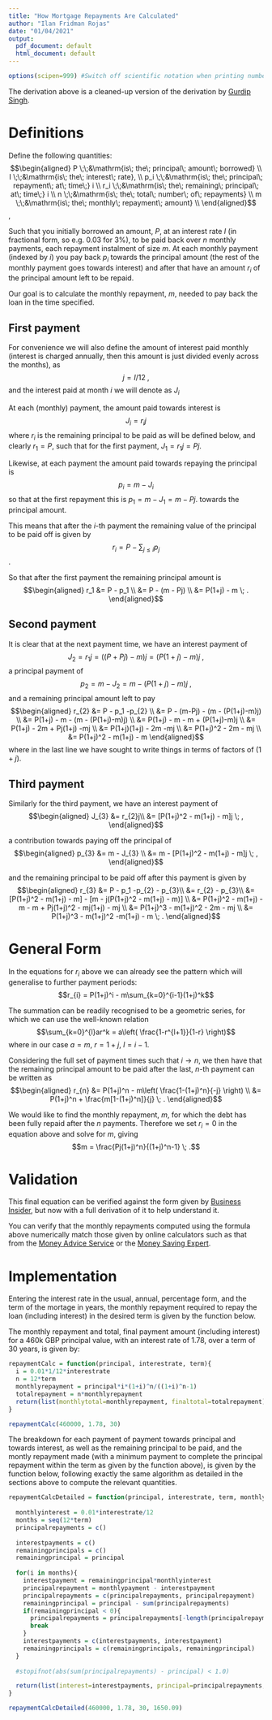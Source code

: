 ```yaml
---
title: "How Mortgage Repayments Are Calculated"
author: "Ilan Fridman Rojas"
date: "01/04/2021"
output:
  pdf_document: default
  html_document: default
---
```


```r
options(scipen=999) #Switch off scientific notation when printing numbers
```

The derivation above is a cleaned-up version of the derivation by [Gurdip Singh](https://www.hughcalc.org/formula_deriv.php#:~:text=Concept&text=Calculate%20C%20%3D%20M%20%2D%20H%2C,P%20%3D%20Q%20and%20repeat%201.).

# Definitions

Define the following quantities:
$$\begin{aligned}
P \;\;&\mathrm{is\; the\; principal\; amount\; borrowed} \\
I \;\;&\mathrm{is\; the\; interest\; rate}, \\
p_i \;\;&\mathrm{is\; the\; principal\; repayment\; at\; time\;} i \\
r_i \;\;&\mathrm{is\; the\; remaining\; principal\; at\; time\;} i \\
n \;\;&\mathrm{is\; the\; total\; number\; of\; repayments} \\
m \;\;&\mathrm{is\; the\; monthly\; repayment\; amount} \\
\end{aligned}$$,

Such that you initially borrowed an amount, $P$, at an interest rate $I$ (in fractional form, so e.g. $0.03$ for $3\%$), to be paid back over $n$ monthly payments, each repayment instalment of size $m$. At each monthly payment (indexed by $i$) you pay back $p_i$ towards the principal amount (the rest of the monthly payment goes towards interest) and after that have an amount $r_i$ of the principal amount left to be repaid.

Our goal is to calculate the monthly repayment, $m$, needed to pay back the loan in the time specified.

## First payment

For convenience we will also define the amount of interest paid monthly (interest is charged annually, then this amount is just divided evenly across the months), as
$$j = I/12 \; ,$$
and the interest paid at month $i$ we will denote as $J_i$

At each (monthly) payment, the amount paid towards interest is
$$J_i = r_i j$$
where $r_i$ is the remaining principal to be paid as will be defined below, and clearly $r_1 = P$, such that for the first payment, $J_1 = r_1 j = Pj$.

Likewise, at each payment the amount paid towards repaying the principal is
$$p_i = m - J_i$$
so that at the first repayment this is $p_1 = m - J_1 = m - Pj$.
towards the principal amount.

This means that after the $i$-th payment the remaining value of the principal to be paid off is given by
$$r_i = P - \sum_{j \leq i} p_j$$.

So that after the first payment the remaining principal amount is
$$\begin{aligned}
r_1 &= P - p_1 \\
&= P - (m - Pj) \\
&= P(1+j) - m \; .
\end{aligned}$$


## Second payment

It is clear that at the next payment time, we have an interest payment of
$$J_{2} = r_1 j = ((P+Pj)-m)j = (P(1+j)-m)j \; ,$$
a principal payment of
$$p_{2} = m - J_{2} = m - (P(1+j)-m)j \; ,$$
and a remaining principal amount left to pay
$$\begin{aligned}
r_{2} &= P - p_1 -p_{2} \\
&= P - (m-Pj) - (m - (P(1+j)-m)j) \\
&= P(1+j) - m - (m - (P(1+j)-m)j) \\
&= P(1+j) - m - m + (P(1+j)-m)j \\
&= P(1+j) - 2m + Pj(1+j) -mj \\
&= P(1+j)(1+j) - 2m -mj \\
&= P(1+j)^2 - 2m - mj \\
&= P(1+j)^2 - m(1+j) - m
\end{aligned}$$
where in the last line we have sought to write things in terms of factors of $(1+j)$.


## Third payment

Similarly for the third payment, we have an interest payment of
$$\begin{aligned}
J_{3} &= r_{2}j\\
&= [P(1+j)^2 - m(1+j) - m]j \; ,
\end{aligned}$$

a contribution towards paying off the principal of
$$\begin{aligned}
p_{3} &= m - J_{3} \\
&= m - [P(1+j)^2 - m(1+j) - m]j \; ,
\end{aligned}$$

and the remaining principal to be paid off after this payment is given by
$$\begin{aligned}
r_{3} &= P - p_1 -p_{2} - p_{3}\\
&= r_{2} - p_{3}\\
&= [P(1+j)^2 - m(1+j) - m] - [m - j(P(1+j)^2 - m(1+j) - m)] \\
&= P(1+j)^2 - m(1+j) - m - m + Pj(1+j)^2 - mj(1+j) - mj \\
&= P(1+j)^3 - m(1+j)^2 - 2m - mj \\
&= P(1+j)^3 - m(1+j)^2 -m(1+j) - m \; .
\end{aligned}$$

# General Form

In the equations for $r_i$ above we can already see the pattern which will generalise to further payment periods:
$$r_{i} = P(1+j)^i - m\sum_{k=0}^{i-1}(1+j)^k$$

The summation can be readily recognised to be a geometric series, for which we can use the well-known relation
$$\sum_{k=0}^{l}ar^k = a\left( \frac{1-r^{l+1}}{1-r}  \right)$$
where in our case $a=m$, $r=1+j$, $l=i-1$. 

Considering the full set of payment times such that $i \rightarrow n$, we then have that the remaining principal amount to be paid after the last, $n$-th payment can be written as
$$\begin{aligned}
r_{n} &= P(1+j)^n - m\left( \frac{1-(1+j)^n}{-j} \right) \\
&= P(1+j)^n + \frac{m[1-(1+j)^n]}{j} \; .
\end{aligned}$$

We would like to find the monthly repayment, $m$, for which the debt has been fully repaid after the $n$ payments. Therefore we set $r_i = 0$ in the equation above and solve for $m$, giving
$$m = \frac{Pj(1+j)^n}{(1+j)^n-1} \; .$$


# Validation

This final equation can be verified against the form given by [Business Insider](https://www.businessinsider.com/personal-finance/how-to-calculate-mortgage-payment), but now with a full derivation of it to help understand it.

You can verify that the monthly repayments computed using the formula above numerically match those given by online calculators such as that from the [Money Advice Service](https://www.moneyadviceservice.org.uk/en/tools/mortgage-calculator) or the [Money Saving Expert](https://www.moneysavingexpert.com/mortgages/mortgage-rate-calculator/).

# Implementation

Entering the interest rate in the usual, annual, percentage form, and the term of the mortage in years, the monthly repayment required to repay the loan (including interest) in the desired term is given by the function below.

The monthly repayment and total, final payment amount (including interest) for a 460k GBP principal value, with an interest rate of 1.78, over a term of 30 years, is given by:

```r
repaymentCalc = function(principal, interestrate, term){
  i = 0.01*1/12*interestrate
  n = 12*term
  monthlyrepayment = principal*i*(1+i)^n/((1+i)^n-1)
  totalrepayment = n*monthlyrepayment
  return(list(monthlytotal=monthlyrepayment, finaltotal=totalrepayment))
}

repaymentCalc(460000, 1.78, 30)
```


The breakdown for each payment of payment towards principal and towards interest, as well as the remaining principal to be paid, and the montly repayment made (with a minimum payment to complete the principal repayment within the term as given by the function above), is given by the function below, following exactly the same algorithm as detailed in the sections above to compute the relevant quantities.

```r
repaymentCalcDetailed = function(principal, interestrate, term, monthlypayment){
  
  monthlyinterest = 0.01*interestrate/12
  months = seq(12*term)
  principalrepayments = c()
  
  interestpayments = c()
  remainingprincipals = c()
  remainingprincipal = principal
  
  for(i in months){
    interestpayment = remainingprincipal*monthlyinterest
    principalrepayment = monthlypayment - interestpayment
    principalrepayments = c(principalrepayments, principalrepayment)
    remainingprincipal = principal - sum(principalrepayments)
    if(remainingprincipal < 0){
      principalrepayments = principalrepayments[-length(principalrepayments)]
      break
    }
    interestpayments = c(interestpayments, interestpayment)
    remainingprincipals = c(remainingprincipals, remainingprincipal)
  }
  
  #stopifnot(abs(sum(principalrepayments) - principal) < 1.0)

  return(list(interest=interestpayments, principal=principalrepayments, remainingprincipal=remainingprincipals))
}

repaymentCalcDetailed(460000, 1.78, 30, 1650.09)
```